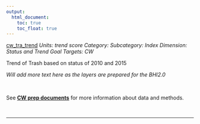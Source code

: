 ```yaml
---
output:
  html_document:
    toc: true
    toc_float: true
---
```


[cw_tra_trend](https://github.com/OHI-Science/bhi/blob/master/baltic/layers/cw_tra_trend_scores_bhi2015.csv)
*Units: trend score*
*Category:*
*Subcategory:*
*Index Dimension: Status and Trend*
*Goal Targets: CW*

Trend of Trash based on status of 2010 and 2015

*Will add more text here as the layers are prepared for the BHI2.0*

<br>

See [**CW prep documents**](https://github.com/OHI-Science/bhi-1.0-archive/blob/draft/baltic2015/prep/CW/cw_prep.md) for more information about data and methods.

<br>

--- 

